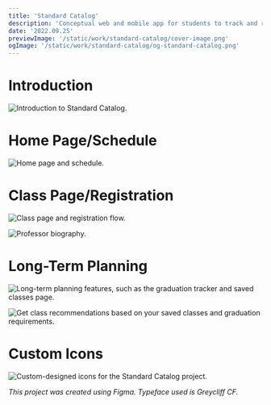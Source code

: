 ```yaml
---
title: 'Standard Catalog'
description: 'Conceptual web and mobile app for students to track and register for classes. Addresses common pain points in the class registration flow such as keeping track of graduation requirements and class prerequisites.'
date: '2022.09.25'
previewImage: '/static/work/standard-catalog/cover-image.png'
ogImage: '/static/work/standard-catalog/og-standard-catalog.png'
---
```


# Introduction

![Introduction to Standard Catalog.](/static/work/standard-catalog/intro-slide.png)

<EmbedFrame
  src="https://www.figma.com/embed?embed_host=share&url=https%3A%2F%2Fwww.figma.com%2Fproto%2FXW2Ze8hpYnOyXEvBvvuLSC%2FStandard-Catalog%3Fpage-id%3D910%253A34%26type%3Ddesign%26node-id%3D910-9922%26viewport%3D376%252C318%252C0.35%26t%3DAvLODCIjbL32A2cD-1%26scaling%3Dscale-down%26starting-point-node-id%3D910%253A9922%26show-proto-sidebar%3D1%26mode%3Ddesign&hide-ui=1"
  loadButtonText="Load prototype"
  backgroundImageSrc="/static/work/standard-catalog/embed-preview.png"
  backgroundImageAlt="Preview of the Standard Catalog prototype."
/>

# Home Page/Schedule

![Home page and schedule.](/static/work/standard-catalog/home-page.png)

# Class Page/Registration

![Class page and registration flow.](/static/work/standard-catalog/class-pages.png)

![Professor biography.](/static/work/standard-catalog/professor-bio.png)

# Long-Term Planning

![Long-term planning features, such as the graduation tracker and saved classes page.](/static/work/standard-catalog/long-term-planning.png)

![Get class recommendations based on your saved classes and graduation requirements.](/static/work/standard-catalog/class-recommendations.png)

# Custom Icons

![Custom-designed icons for the Standard Catalog project.](/static/work/standard-catalog/custom-icons.png)

*This project was created using Figma. Typeface used is Greycliff CF.*